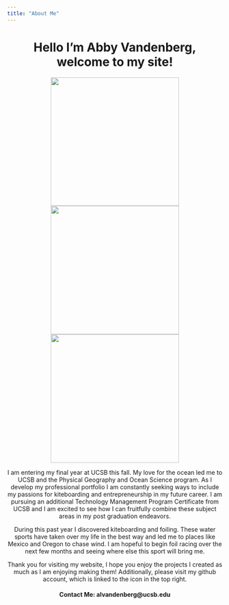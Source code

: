 ```yaml
---
title: "About Me" 
---
```


<center>
# Hello I'm Abby Vandenberg, welcome to my site!
</center> 

<center>
![](img/foil.jpg){width=300px}    ![](img/me2.jpg){width=300px}       ![](img/send.jpg){width=300px}



</center>



<center>
I am entering my final year at UCSB this fall. My love for the ocean led me to UCSB and the Physical Geography and Ocean Science program. As I develop my professional portfolio I am constantly seeking ways to include my passions for kiteboarding and entrepreneurship in my future career. I am pursuing an additional Technology Management Program Certificate from UCSB and I am excited to see how I can fruitfully combine these subject areas in my post graduation endeavors. 

During this past year I discovered kiteboarding and foiling. These water sports have taken over my life in the best way and led me to places like Mexico and Oregon to chase wind. I am hopeful to begin foil racing over the next few months and seeing where else this sport will bring me. 

Thank you for visiting my website, I hope you enjoy the projects I created as much as I am enjoying making them! Additionally, please visit my github account, which is linked to the icon in the top right.
</center>



<center>


#### Contact Me: alvandenberg@ucsb.edu


</center>

